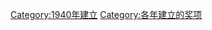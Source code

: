 {{cat topic in year| topic=建立的奖项|year=1940}}
[[Category:1940年建立|Category:1940年建立]]
[[Category:各年建立的奖项|Category:各年建立的奖项]]